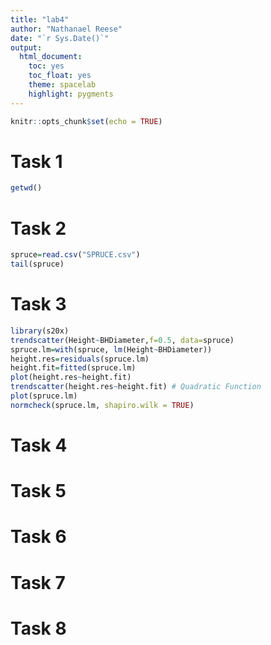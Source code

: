 ```yaml
---
title: "lab4"
author: "Nathanael Reese"
date: "`r Sys.Date()`"
output: 
  html_document:
    toc: yes
    toc_float: yes
    theme: spacelab
    highlight: pygments
---
```


```r
knitr::opts_chunk$set(echo = TRUE)
```

# Task 1

```r
getwd()
```

# Task 2

```r
spruce=read.csv("SPRUCE.csv")
tail(spruce)

```

# Task 3

```r
library(s20x)
trendscatter(Height~BHDiameter,f=0.5, data=spruce)
spruce.lm=with(spruce, lm(Height~BHDiameter))
height.res=residuals(spruce.lm)
height.fit=fitted(spruce.lm)
plot(height.res~height.fit)
trendscatter(height.res~height.fit) # Quadratic Function
plot(spruce.lm)
normcheck(spruce.lm, shapiro.wilk = TRUE)
```

# Task 4

# Task 5

# Task 6

# Task 7

# Task 8

